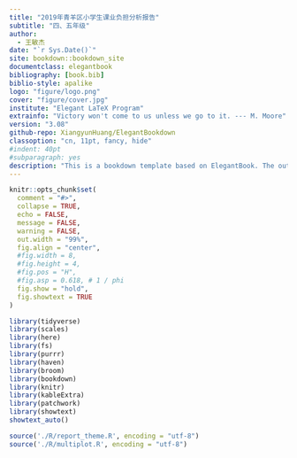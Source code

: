 ```yaml
--- 
title: "2019年青羊区小学生课业负担分析报告"
subtitle: "四、五年级"
author: 
  - 王敏杰
date: "`r Sys.Date()`"
site: bookdown::bookdown_site
documentclass: elegantbook
bibliography: [book.bib]
biblio-style: apalike
logo: "figure/logo.png"
cover: "figure/cover.jpg"
institute: "Elegant LaTeX Program"
extrainfo: "Victory won't come to us unless we go to it. --- M. Moore"
version: "3.08"
github-repo: XiangyunHuang/ElegantBookdown
classoption: "cn, 11pt, fancy, hide"
#indent: 40pt
#subparagraph: yes
description: "This is a bookdown template based on ElegantBook. The output format for this template is bookdown::gitbook and bookdown::pdf_book."
---
```


\mainmatter

\hypersetup{pageanchor=true}


```r
knitr::opts_chunk$set(
  comment = "#>",
  collapse = TRUE,
  echo = FALSE,
  message = FALSE,
  warning = FALSE,
  out.width = "99%",
  fig.align = "center",
  #fig.width = 8,
  #fig.height = 4,
  #fig.pos = "H",
  #fig.asp = 0.618, # 1 / phi
  fig.show = "hold",
  fig.showtext = TRUE
)

```

```r
library(tidyverse)
library(scales)
library(here)
library(fs)
library(purrr)
library(haven)
library(broom)
library(bookdown)
library(knitr)
library(kableExtra)
library(patchwork)
library(showtext)
showtext_auto()
```

```r
source('./R/report_theme.R', encoding = "utf-8")
source('./R/multiplot.R', encoding = "utf-8")
```

